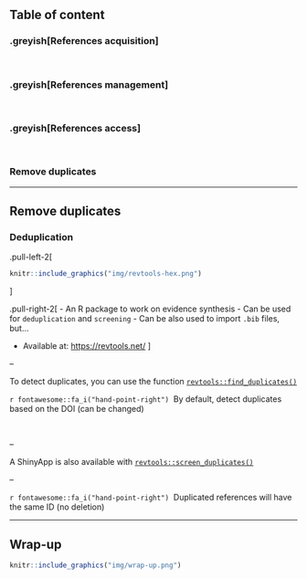## Table of content


### .greyish[References acquisition]

<br>

### .greyish[References management]

<br>

### .greyish[References access]

<br>

### Remove duplicates


---


## Remove duplicates


### Deduplication


.pull-left-2[
```r
knitr::include_graphics("img/revtools-hex.png")
```
]

.pull-right-2[
- An R package to work on evidence synthesis
- Can be used for `deduplication` and `screening`
- Can be also used to import `.bib` files, but...

<!-- end -->

- Available at: <https://revtools.net/>
]

--

To detect duplicates, you can use the function [`revtools::find_duplicates()`](https://revtools.net/deduplication.html) 

`r fontawesome::fa_i("hand-point-right")`&nbsp; By default, detect duplicates based on the DOI (can be changed)

<br>

--

A ShinyApp is also available with [`revtools::screen_duplicates()`](https://revtools.net/deduplication.html#screening-duplicates)

--

`r fontawesome::fa_i("hand-point-right")`&nbsp; Duplicated references will have the same ID (no deletion)

---

## Wrap-up

```r
knitr::include_graphics("img/wrap-up.png")
```
